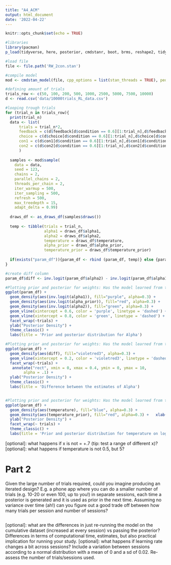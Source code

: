 ```yaml
---
title: "A4_ACM"
output: html_document
date: '2022-04-22'
---
```


```r
knitr::opts_chunk$set(echo = TRUE)
```

```r
#libraries
library(pacman)
p_load(tidyverse, here, posterior, cmdstanr, boot, brms, reshape2, tidyr, ggbeeswarm)

```

```r
#load file
file <- file.path('RW_2con.stan')

#compile model
mod <- cmdstan_model(file, cpp_options = list(stan_threads = TRUE), pedantic = TRUE)
```

```r
#defining amount of trials
trials_row <- c(50, 100, 200, 500, 1000, 2500, 5000, 7500, 10000)
d <- read.csv('data/10000trials_RL_data.csv')

#looping trough trials 
for (trial_n in trials_row){
  print(trial_n)
  data <- list(
      trials = trial_n*2, 
      feedback = c(d$feedback[d$condition == 0.6][1:trial_n],d$feedback[d$condition == 0.8][1:trial_n]),
      choice = c(d$choice[d$condition == 0.6][1:trial_n],d$choice[d$condition == 0.8][1:trial_n]),
      con1 = c(d$con1[d$condition == 0.6][1:trial_n],d$con1[d$condition == 0.8][1:trial_n]),
      con2 = c(d$con2[d$condition == 0.6][1:trial_n],d$con2[d$condition == 0.8][1:trial_n])
      )
  
  samples <- mod$sample(
    data = data,
    seed = 123,
    chains = 2,
    parallel_chains = 2,
    threads_per_chain = 2,
    iter_warmup = 500,
    iter_sampling = 500,
    refresh = 500,
    max_treedepth = 15,
    adapt_delta = 0.99)
  
  draws_df <- as_draws_df(samples$draws())
  
  temp <- tibble(trials = trial_n, 
                 alpha1 = draws_df$alpha1,
                 alpha2 = draws_df$alpha2,
                 temperature = draws_df$temperature,
                 alpha_prior = draws_df$alpha_prior,
                 temperature_prior = draws_df$temperature_prior)
  
  if(exists("param_df")){param_df <- rbind (param_df, temp)} else {param_df <- temp}
}

```

```r
#create diff column
param_df$diff <- inv.logit(param_df$alpha2) - inv.logit(param_df$alpha1)

#Plotting prior and posterior for weights: Has the model learned from the data? 
ggplot(param_df) +
  geom_density(aes(inv.logit(alpha1)), fill="purple", alpha=0.3) + 
  geom_density(aes(inv.logit(alpha_prior)), fill="red", alpha=0.3) +   xlab("Alpha") +
  geom_density(aes(inv.logit(alpha2)), fill="green", alpha=0.3) + 
  geom_vline(xintercept = 0.6, color = 'purple', linetype = 'dashed') + 
  geom_vline(xintercept = 0.8, color = 'green', linetype = 'dashed') + 
  facet_wrap(~trials) + 
  ylab("Posterior Density") +
  theme_classic() + 
  labs(title = 'Prior and posterior distribution for Alpha')

#Plotting prior and posterior for weights: Has the model learned from the data? 
ggplot(param_df) +
  geom_density(aes(diff), fill="violetred3", alpha=0.3) + 
  geom_vline(xintercept = 0.2, color = 'violetred3', linetype = 'dashed') + 
  facet_wrap(~trials) + 
   annotate("rect", xmin = 0, xmax = 0.4, ymin = 0, ymax = 10,
        alpha = .1) + 
  ylab("Posterior Density") +
  theme_classic() + 
  labs(title = 'Difference between the estimates of Alpha')


#Plotting prior and posterior for weights: Has the model learned from the data? 
ggplot(param_df) +
  geom_density(aes(temperature), fill="blue", alpha=0.3) + 
  geom_density(aes(temperature_prior), fill="red", alpha=0.3) +   xlab("temperature") +
  ylab("Posterior Density") +
  facet_wrap(~ trials) + 
  theme_classic() + 
  labs(title = 'Prior and posterior distribution for temperature on log odds scale')

```


[optional]: what happens if x is not = +.7 (tip: test a range of different x)?
[optional]: what happens if temperature is not 0.5, but 5?

# Part 2
Given the large number of trials required, could you imagine producing an iterated design? E.g. a phone app where you can do a smaller number of trials (e.g. 10-20 or even 100, up to you!) in separate sessions, each time a posterior is generated and it is used as prior in the next time.
Assuming no variance over time (ah!) can you figure out a good trade off between how many trials per session and number of sessions?



```r

```



[optional]: what are the differences in just re-running the model on the cumulative dataset (increased at every session) vs passing the posterior? Differences in terms of computational time, estimates, but also practical implication for running your study.
[optional]: what happens if learning rate changes a bit across sessions? Include a variation between sessions according to a normal distribution with a mean of 0 and a sd of 0.02. Re-assess the number of trials/sessions used.


